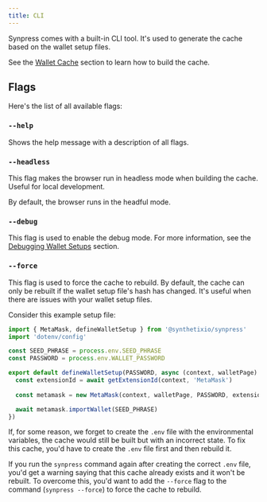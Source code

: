 ```yaml
---
title: CLI
---
```


Synpress comes with a built-in CLI tool. It's used to generate the cache based on the wallet setup files.

See the [Wallet Cache](./wallet-cache.md) section to learn how to build the cache.

## Flags

Here's the list of all available flags:

### `--help`

Shows the help message with a description of all flags.

### `--headless`

This flag makes the browser run in headless mode when building the cache. Useful for local development. 

By default, the browser runs in the headful mode.

### `--debug`

This flag is used to enable the debug mode. For more information, see the [Debugging Wallet Setups](./wallet-setup-debug.md) section.

### `--force`

This flag is used to force the cache to rebuild. By default, the cache can only be rebuilt if the wallet setup file's hash has changed. It's useful when there are issues with your wallet setup files.

Consider this example setup file:

```typescript
import { MetaMask, defineWalletSetup } from '@synthetixio/synpress'
import 'dotenv/config'

const SEED_PHRASE = process.env.SEED_PHRASE
const PASSWORD = process.env.WALLET_PASSWORD

export default defineWalletSetup(PASSWORD, async (context, walletPage) => {
  const extensionId = await getExtensionId(context, 'MetaMask')
  
  const metamask = new MetaMask(context, walletPage, PASSWORD, extensionId)

  await metamask.importWallet(SEED_PHRASE)
})
```

If, for some reason, we forget to create the `.env` file with the environmental variables, the cache would still be built but with an incorrect state. To fix this cache, you'd have to create the `.env` file first and then rebuild it.

If you run the `synpress` command again after creating the correct `.env` file, you'd get a warning saying that this cache already exists and it won't be rebuilt. To overcome this, you'd want to add the `--force` flag to the command (`synpress --force`) to force the cache to rebuild.
